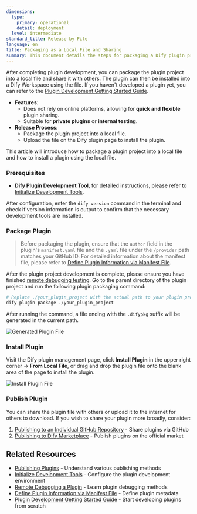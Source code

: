 ```yaml
---
dimensions:
  type:
    primary: operational
    detail: deployment
  level: intermediate
standard_title: Release by File
language: en
title: Packaging as a Local File and Sharing
summary: This document details the steps for packaging a Dify plugin project into a local file and sharing it with others. It covers preparations before packaging, using the Dify plugin development tool to execute the packaging command, how to install the generated .difypkg file, and how to share the plugin file with other users.
---
```


After completing plugin development, you can package the plugin project into a local file and share it with others. The plugin can then be installed into a Dify Workspace using the file. If you haven't developed a plugin yet, you can refer to the [Plugin Development Getting Started Guide](/plugin_dev_en/0211-getting-started-dify-tool.en).

*   **Features**:
    *   Does not rely on online platforms, allowing for **quick and flexible** plugin sharing.
    *   Suitable for **private plugins** or **internal testing**.
*   **Release Process**:
    *   Package the plugin project into a local file.
    *   Upload the file on the Dify plugin page to install the plugin.

This article will introduce how to package a plugin project into a local file and how to install a plugin using the local file.

### Prerequisites

*   **Dify Plugin Development Tool**, for detailed instructions, please refer to [Initialize Development Tools](/plugin_dev_en/0221-initialize-development-tools.en).

After configuration, enter the `dify version` command in the terminal and check if version information is output to confirm that the necessary development tools are installed.

### Package Plugin

> Before packaging the plugin, ensure that the `author` field in the plugin's `manifest.yaml` file and the `.yaml` file under the `/provider` path matches your GitHub ID. For detailed information about the manifest file, please refer to [Define Plugin Information via Manifest File](/plugin_dev_en/0411-plugin-info-by-manifest.en).

After the plugin project development is complete, please ensure you have finished [remote debugging testing](/plugin_dev_en/0411-remote-debug-a-plugin.en). Go to the parent directory of the plugin project and run the following plugin packaging command:

```bash
# Replace ./your_plugin_project with the actual path to your plugin project directory
dify plugin package ./your_plugin_project
```

After running the command, a file ending with the `.difypkg` suffix will be generated in the current path.

![Generated Plugin File](https://assets-docs.dify.ai/2024/12/98e09c04273eace8fe6e5ac976443cca.png)

### Install Plugin

Visit the Dify plugin management page, click **Install Plugin** in the upper right corner → **From Local File**, or drag and drop the plugin file onto the blank area of the page to install the plugin.

![Install Plugin File](https://assets-docs.dify.ai/2024/12/8c31c4025a070f23455799f942b91a57.png)

### Publish Plugin

You can share the plugin file with others or upload it to the internet for others to download. If you wish to share your plugin more broadly, consider:

1.  [Publishing to an Individual GitHub Repository](/plugin_dev_en/0322-release-to-individual-github-repo.en) - Share plugins via GitHub
2.  [Publishing to Dify Marketplace](/plugin_dev_en/0322-release-to-dify-marketplace.en) - Publish plugins on the official market

## Related Resources

-   [Publishing Plugins](/plugin_dev_en/0321-release-overview.en) - Understand various publishing methods
-   [Initialize Development Tools](/plugin_dev_en/0221-initialize-development-tools.en) - Configure the plugin development environment
-   [Remote Debugging a Plugin](/plugin_dev_en/0411-remote-debug-a-plugin.en) - Learn plugin debugging methods
-   [Define Plugin Information via Manifest File](/plugin_dev_en/0411-plugin-info-by-manifest.en) - Define plugin metadata
-   [Plugin Development Getting Started Guide](/plugin_dev_en/0211-getting-started-dify-tool.en) - Start developing plugins from scratch